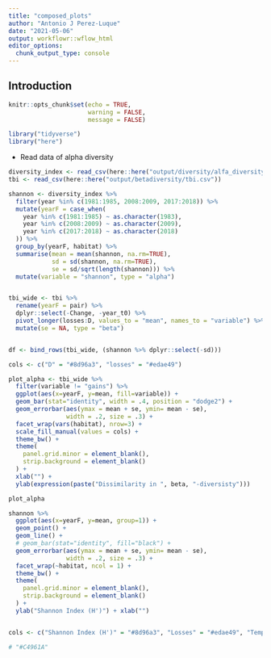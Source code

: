 ```yaml
---
title: "composed_plots"
author: "Antonio J Perez-Luque"
date: "2021-05-06"
output: workflowr::wflow_html
editor_options:
  chunk_output_type: console
---
```


## Introduction


```r
knitr::opts_chunk$set(echo = TRUE, 
                      warning = FALSE, 
                      message = FALSE)
```


```r
library("tidyverse")
library("here")
```

- Read data of alpha diversity 

```r
diversity_index <- read_csv(here::here("output/diversity/alfa_diversity.csv")) 
tbi <- read_csv(here::here("output/betadiversity/tbi.csv"))
```


```r
shannon <- diversity_index %>% 
  filter(year %in% c(1981:1985, 2008:2009, 2017:2018)) %>% 
  mutate(yearF = case_when(
    year %in% c(1981:1985) ~ as.character(1983), 
    year %in% c(2008:2009) ~ as.character(2009),
    year %in% c(2017:2018) ~ as.character(2018)
  )) %>% 
  group_by(yearF, habitat) %>% 
  summarise(mean = mean(shannon, na.rm=TRUE), 
            sd = sd(shannon, na.rm=TRUE),
            se = sd/sqrt(length(shannon))) %>% 
  mutate(variable = "shannon", type = "alpha")


tbi_wide <- tbi %>% 
  rename(yearF = pair) %>% 
  dplyr::select(-Change, -year_t0) %>% 
  pivot_longer(losses:D, values_to = "mean", names_to = "variable") %>% 
  mutate(se = NA, type = "beta")


df <- bind_rows(tbi_wide, (shannon %>% dplyr::select(-sd)))

cols <- c("D" = "#8d96a3", "losses" = "#edae49")

plot_alpha <- tbi_wide %>% 
  filter(variable != "gains") %>% 
  ggplot(aes(x=yearF, y=mean, fill=variable)) + 
  geom_bar(stat="identity", width = .4, position = "dodge2") + 
  geom_errorbar(aes(ymax = mean + se, ymin= mean - se), 
                width = .2, size = .3) +
  facet_wrap(vars(habitat), nrow=3) + 
  scale_fill_manual(values = cols) + 
  theme_bw() +
  theme(
    panel.grid.minor = element_blank(),
    strip.background = element_blank()
  ) +
  xlab("") +
  ylab(expression(paste("Dissimilarity in ", beta, "-diversisty")))

plot_alpha
```

```r

shannon %>% 
  ggplot(aes(x=yearF, y=mean, group=1)) + 
  geom_point() +
  geom_line() + 
  # geom_bar(stat="identity", fill="black") + 
  geom_errorbar(aes(ymax = mean + se, ymin= mean - se), 
                width = .2, size = .3) + 
  facet_wrap(~habitat, ncol = 1) + 
  theme_bw() +
  theme(
    panel.grid.minor = element_blank(),
    strip.background = element_blank()
  ) + 
  ylab("Shannon Index (H')") + xlab("")


cols <- c("Shannon Index (H')" = "#8d96a3", "Losses" = "#edae49", "Temporal Beta-Diversity" ="steelblue")

# "#C4961A"


```

